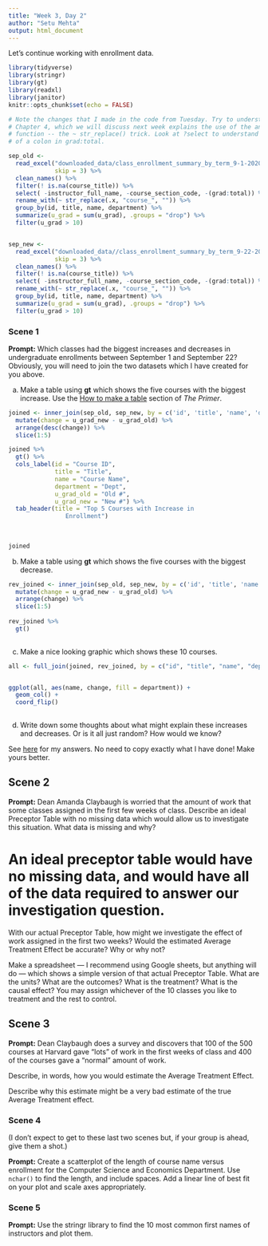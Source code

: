 ```yaml
---
title: "Week 3, Day 2"
author: "Setu Mehta"
output: html_document
---
```


Let's continue working with enrollment data.


```r
library(tidyverse)
library(stringr)
library(gt)
library(readxl)
library(janitor)
knitr::opts_chunk$set(echo = FALSE)

# Note the changes that I made in the code from Tuesday. Try to understand them.
# Chapter 4, which we will discuss next week explains the use of the anonymous
# function -- the ~ str_replace() trick. Look at ?select to understand the use
# of a colon in grad:total.

sep_old <- 
  read_excel("downloaded_data/class_enrollment_summary_by_term_9-1-2020.xlsx", 
             skip = 3) %>% 
  clean_names() %>% 
  filter(! is.na(course_title)) %>% 
  select( -instructor_full_name, -course_section_code, -(grad:total)) %>%
  rename_with(~ str_replace(.x, "course_", "")) %>% 
  group_by(id, title, name, department) %>% 
  summarize(u_grad = sum(u_grad), .groups = "drop") %>% 
  filter(u_grad > 10)


sep_new <- 
  read_excel("downloaded_data//class_enrollment_summary_by_term_9-22-2020.xlsx", 
             skip = 3) %>% 
  clean_names() %>% 
  filter(! is.na(course_title)) %>% 
  select( -instructor_full_name, -course_section_code, -(grad:total)) %>%
  rename_with(~ str_replace(.x, "course_", "")) %>% 
  group_by(id, title, name, department) %>% 
  summarize(u_grad = sum(u_grad), .groups = "drop") %>% 
  filter(u_grad > 10)
```

### Scene 1

**Prompt:** Which classes had the biggest increases and decreases in undergraduate enrollments between September 1 and September 22? Obviously, you will need to join the two datasets which I have created for you above.

a) Make a table using **gt** which shows the five courses with the biggest increase. Use the [How to make a table](https://davidkane9.github.io/PPBDS/tools.html#how-to-make-a-table) section of *The Primer*.

```r
joined <- inner_join(sep_old, sep_new, by = c('id', 'title', 'name', 'department'), suffix = c("_old", "_new")) %>%
  mutate(change = u_grad_new - u_grad_old) %>% 
  arrange(desc(change)) %>%
  slice(1:5) 

joined %>%
  gt() %>%
  cols_label(id = "Course ID", 
             title = "Title", 
             name = "Course Name", 
             department = "Dept", 
             u_grad_old = "Old #", 
             u_grad_new = "New #") %>%
  tab_header(title = "Top 5 Courses with Increase in 
                Enrollment") 
  
          
  
joined
```

b) Make a table using **gt** which shows the five courses with the biggest decrease.

```r
rev_joined <- inner_join(sep_old, sep_new, by = c('id', 'title', 'name', 'department'), suffix = c("_old", "_new")) %>%
  mutate(change = u_grad_new - u_grad_old) %>% 
  arrange(change) %>%
  slice(1:5) 
 
rev_joined %>%
  gt()
  

```

c) Make a nice looking graphic which shows these 10 courses.

```r
all <- full_join(joined, rev_joined, by = c("id", "title", "name", "department", "u_grad_old", "u_grad_new", "change"))


ggplot(all, aes(name, change, fill = department)) +
  geom_col() +
  coord_flip()
  

```


d) Write down some thoughts about what might explain these increases and decreases. Or is it all just random? How would we know?

See [here](https://rpubs.com/dkane/week-3) for my answers. No need to copy exactly what I have done! Make yours better.



## Scene 2

**Prompt:** Dean Amanda Claybaugh is worried that the amount of work that some classes assigned in the first few weeks of class. Describe an ideal Preceptor Table with no missing data which would allow us to investigate this situation. What data is missing and why? 

# An ideal preceptor table would have no missing data, and would have all of the data required to answer our investigation question.

With our actual Preceptor Table, how might we investigate the effect of work assigned in the first two weeks? Would the estimated Average Treatment Effect be accurate? Why or why not?

Make a spreadsheet --- I recommend using Google sheets, but anything will do --- which shows a simple version of that actual Preceptor Table. What are the units? What are the outcomes? What is the treatment? What is the causal effect? You may assign whichever of the 10 classes you like to treatment and the rest to control.

## Scene 3

**Prompt:** Dean Claybaugh does a survey and discovers that 100 of the 500 courses at Harvard gave "lots" of work in the first weeks of class and 400 of the courses gave a "normal" amount of work.

Describe, in words, how you would estimate the Average Treatment Effect. 

Describe why this estimate might be a very bad estimate of the true Average Treatment effect.

### Scene 4

(I don't expect to get to these last two scenes but, if your group is ahead, give them a shot.)

**Prompt:** Create a scatterplot of the length of course name versus enrollment for the Computer Science and Economics Department. Use `nchar()` to find the length, and include spaces. Add a linear line of best fit on your plot and scale axes appropriately.


### Scene 5

**Prompt:** Use the stringr library to find the 10 most common first names of instructors and plot them. 

